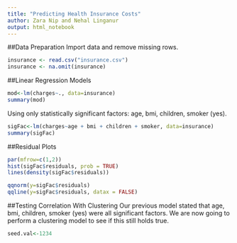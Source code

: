 ```yaml
---
title: "Predicting Health Insurance Costs"
author: Zara Nip and Nehal Linganur
output: html_notebook
---
```


##Data Preparation
Import data and remove missing rows.
```r
insurance <- read.csv("insurance.csv")
insurance <- na.omit(insurance)
```

##Linear Regression Models

```r
mod<-lm(charges~., data=insurance)
summary(mod)
```
Using only statistically significant factors: age, bmi, children, smoker (yes).
```r
sigFac<-lm(charges~age + bmi + children + smoker, data=insurance)
summary(sigFac)
```
##Residual Plots
```r
par(mfrow=c(1,2))
hist(sigFac$residuals, prob = TRUE)
lines(density(sigFac$residuals))

qqnorm(y=sigFac$residuals)
qqline(y=sigFac$residuals, datax = FALSE)
```
##Testing Correlation With Clustering
Our previous model stated that age, bmi, children, smoker (yes) were all significant factors. We are now going to perform a clustering model to see if this still holds true.

```r
seed.val<-1234



```

